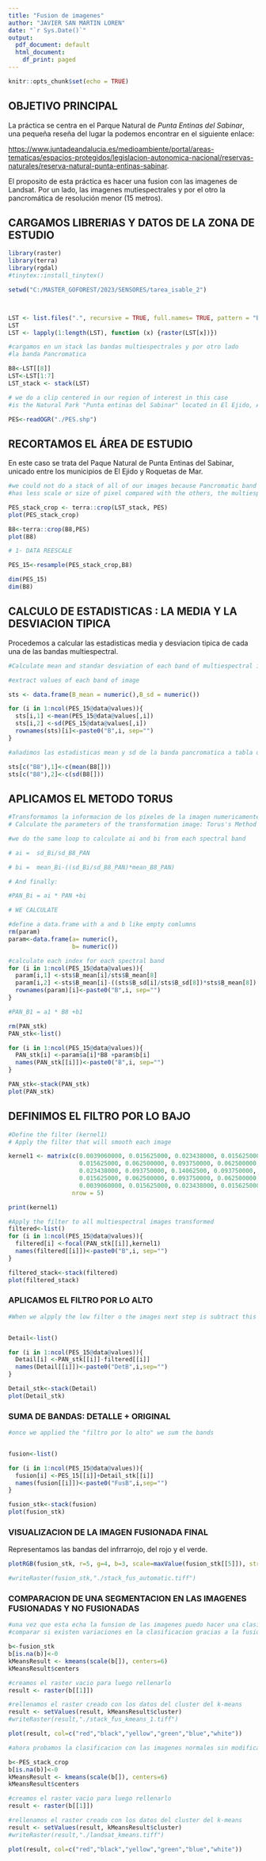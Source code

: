 ---
title: "Fusion de imagenes"
author: "JAVIER SAN MARTIN LOREN"
date: "`r Sys.Date()`"
output:
  pdf_document: default
  html_document:
    df_print: paged
---

```{r setup, include=FALSE}
knitr::opts_chunk$set(echo = TRUE)
```

## OBJETIVO PRINCIPAL

La práctica se centra en el Parque Natural de *Punta Entinas del Sabinar*, una pequeña reseña del lugar la podemos encontrar en el siguiente enlace:

<https://www.juntadeandalucia.es/medioambiente/portal/areas-tematicas/espacios-protegidos/legislacion-autonomica-nacional/reservas-naturales/reserva-natural-punta-entinas-sabinar>.

El proposito de esta práctica es hacer una fusion con las imagenes de Landsat. Por un lado, las imagenes mutiespectrales y por el otro la pancromática de resolución menor (15 metros).


## CARGAMOS LIBRERIAS Y DATOS DE LA ZONA DE ESTUDIO

```{r directorios y paquetes, echo=T}

library(raster)
library(terra)
library(rgdal)
#tinytex::install_tinytex()

setwd("C:/MASTER_GOFOREST/2023/SENSORES/tarea_isable_2")



LST <- list.files(".", recursive = TRUE, full.names= TRUE, pattern = "B[12345678].TIF")
LST
LST <- lapply(1:length(LST), function (x) {raster(LST[x])})

#cargamos en un stack las bandas multiespectrales y por otro lado 
#la banda Pancromatica

B8<-LST[[8]]
LST<-LST[1:7]
LST_stack <- stack(LST)

# we do a clip centered in our region of interest in this case 
#is the Natural Park "Punta entinas del Sabinar" located in El Ejido, Almería.

PES<-readOGR("./PES.shp")


```

## RECORTAMOS EL ÁREA DE ESTUDIO

En este caso se trata del Paque Natural de Punta Entinas del Sabinar, unicado entre los municipios de El Ejido y Roquetas de Mar.

```{r crop and resample}
#we could not do a stack of all of our images because Pancromatic band
#has less scale or size of pixel compared with the others, the multiespectral images.

PES_stack_crop <- terra::crop(LST_stack, PES)
plot(PES_stack_crop)

B8<-terra::crop(B8,PES)
plot(B8)

# 1- DATA REESCALE

PES_15<-resample(PES_stack_crop,B8)

dim(PES_15)
dim(B8)

```

## CALCULO DE ESTADISTICAS : LA MEDIA Y LA DESVIACION TIPICA

Procedemos a calcular las estadisticas media y desviacion tipica de cada una de las bandas multiespectral.

```{r mean y sd}
#Calculate mean and standar desviation of each band of multiespectral images

#extract values of each band of image

sts <- data.frame(B_mean = numeric(),B_sd = numeric())

for (i in 1:ncol(PES_15@data@values)){
  sts[i,1] <-mean(PES_15@data@values[,i])
  sts[i,2] <-sd(PES_15@data@values[,i])
  rownames(sts)[i]<-paste0("B",i, sep="")
}

#añadimos las estadisticas mean y sd de la banda pancromatica a tabla de estadisticas

sts[c("B8"),1]<-c(mean(B8[]))
sts[c("B8"),2]<-c(sd(B8[]))

```

## APLICAMOS EL METODO TORUS

```{r Torus transformation}
#Transformamos la informacion de los píxeles de la imagen numericamente con la Fórmula de Torus.
# Calculate the parameters of the transformation image: Torus's Method 

#we do the same loop to calculate ai and bi from each spectral band

# ai =  sd_Bi/sd_B8_PAN

# bi =  mean_Bi-((sd_Bi/sd_B8_PAN)*mean_B8_PAN)

# And finally:

#PAN_Bi = ai * PAN +bi

# WE CALCULATE

#define a data.frame with a and b like empty comlumns
rm(param)
param<-data.frame(a= numeric(),
                  b= numeric())

#calculate each index for each spectral band
for (i in 1:ncol(PES_15@data@values)){
  param[i,1] <-sts$B_mean[i]/sts$B_mean[8]
  param[i,2] <-sts$B_mean[i]-((sts$B_sd[i]/sts$B_sd[8])*sts$B_mean[8])
  rownames(param)[i]<-paste0("B",i, sep="")
}

#PAN_B1 = a1 * B8 +b1

rm(PAN_stk)
PAN_stk<-list()

for (i in 1:ncol(PES_15@data@values)){
  PAN_stk[i] <-param$a[i]*B8 +param$b[i]
  names(PAN_stk[[i]])<-paste0("B",i, sep="")
}

PAN_stk<-stack(PAN_stk)
plot(PAN_stk)
```

## DEFINIMOS EL FILTRO POR LO BAJO

```{r Filtro por lo bajo}
#Define the filter (kernel1)
# Apply the filter that will smooth each image

kernel1 <- matrix(c(0.0039060000, 0.015625000, 0.023438000, 0.015625000, 0.0039060000,
                    0.015625000, 0.062500000, 0.093750000, 0.062500000, 0.015625000,
                    0.023438000, 0.093750000, 0.14062500, 0.093750000, 0.023438000,
                    0.015625000, 0.062500000, 0.093750000, 0.062500000, 0.015625000,
                    0.0039060000, 0.015625000, 0.023438000, 0.015625000, 0.0039060000), 
                  nrow = 5)

print(kernel1)

#Apply the filter to all multiespectral images transformed
filtered<-list()
for (i in 1:ncol(PES_15@data@values)){
  filtered[i] <-focal(PAN_stk[[i]],kernel1)
  names(filtered[[i]])<-paste0("B",i, sep="")
}

filtered_stack<-stack(filtered)
plot(filtered_stack)
```

### APLICAMOS EL FILTRO POR LO ALTO

```{r filtro por lo alto detalle}

#When we alpply the low filter o the images next step is subtract this images with originals images


Detail<-list()

for (i in 1:ncol(PES_15@data@values)){
  Detail[i] <-PAN_stk[[i]]-filtered[[i]]
  names(Detail[[i]])<-paste0("DetB",i,sep="")
}

Detail_stk<-stack(Detail)
plot(Detail_stk)


```
### SUMA DE BANDAS: DETALLE + ORIGINAL

```{r SUMA FUSION}

#once we applied the "filtro por lo alto" we sum the bands 


fusion<-list()

for (i in 1:ncol(PES_15@data@values)){
  fusion[i] <-PES_15[[i]]+Detail_stk[[i]]
  names(fusion[[i]])<-paste0("FusB",i,sep="")
}

fusion_stk<-stack(fusion)
plot(fusion_stk)

```

### VISUALIZACION DE LA IMAGEN FUSIONADA FINAL

Representamos las bandas del infrrarrojo, del rojo y el verde.

```{r representacion img Fusionada}

plotRGB(fusion_stk, r=5, g=4, b=3, scale=maxValue(fusion_stk[[5]]), stretch= "hist")

#writeRaster(fusion_stk,"./stack_fus_automatic.tiff")

```

### COMPARACION DE UNA SEGMENTACION EN LAS IMAGENES FUSIONADAS Y NO FUSIONADAS

```{r clasificaion Fusionadas}

#una vez que esta echa la funsion de las imagenes puedo hacer una clasificaion no supervisada y
#comparar si existen variaciones en la clasificacion gracias a la fusion de la imagen

b<-fusion_stk
b[is.na(b)]<-0
kMeansResult <- kmeans(scale(b[]), centers=6)
kMeansResult$centers

#creamos el raster vacio para luego rellenarlo
result <- raster(b[[1]])

#rellenamos el raster creado con los datos del cluster del k-means
result <- setValues(result, kMeansResult$cluster)
#writeRaster(result,"./stack_fus_kmeans_1.tiff")

plot(result, col=c("red","black","yellow","green","blue","white"))

```


```{r clasificaion NOfusionadas}

#ahora probamos la clasificacion con las imagenes normales sin modificar

b<-PES_stack_crop
b[is.na(b)]<-0
kMeansResult <- kmeans(scale(b[]), centers=6)
kMeansResult$centers

#creamos el raster vacio para luego rellenarlo
result <- raster(b[[1]])

#rellenamos el raster creado con los datos del cluster del k-means
result <- setValues(result, kMeansResult$cluster)
#writeRaster(result,"./landsat_kmeans.tiff")

plot(result, col=c("red","black","yellow","green","blue","white"))
```

